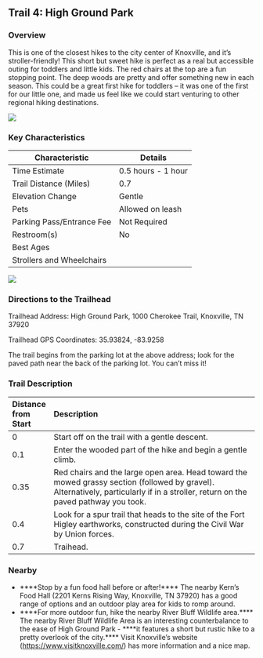 ## Trail 4: High Ground Park

### Overview

This is one of the closest hikes to the city center of Knoxville, and it's stroller-friendly! This short but sweet hike is perfect as a real but accessible outing for toddlers and little kids. The red chairs at the top are a fun stopping point. The deep woods are pretty and offer something new in each season. This could be a great first hike for toddlers – it was one of the first for our little one, and made us feel like we could start venturing to other regional hiking destinations.

![](img/trail-04-figure-01.jpg)

### Key Characteristics

| **Characteristic**     | **Details**         |
|-------------------------|---------------------|
| Time Estimate          | 0.5 hours - 1 hour           |
| Trail Distance (Miles) | 0.7                 |
| Elevation Change       | Gentle          |
| Pets                   | Allowed on leash         |
| Parking Pass/Entrance Fee | Not Required         |
| Restroom(s)            | No      |
| Best Ages              |                     |
| Strollers and Wheelchairs |                             |

![](maps/trail-04-map.jpeg)

### Directions to the Trailhead

Trailhead Address: High Ground Park, 1000 Cherokee Trail, Knoxville, TN 37920

Trailhead GPS Coordinates: 35.93824, -83.9258

The trail begins from the parking lot at the above address; look for the paved path near the back of the parking lot. You can't miss it!

### Trail Description

| Distance from Start | Description                                                                                                                                                                        |
|:--------------------|:-----------------------------------------------------------------------------------------------------------------------------------------------------------------------------------|
| 0                   | Start off on the trail with a gentle descent.                                                                                                                                      |
| 0.1                 | Enter the wooded part of the hike and begin a gentle climb.                                                                                                                        |
| 0.35                | Red chairs and the large open area. Head toward the mowed grassy section (followed by gravel). Alternatively, particularly if in a stroller, return on the paved pathway you took. |
| 0.4                 | Look for a spur trail that heads to the site of the Fort Higley earthworks, constructed during the Civil War by Union forces.                                                      |
| 0.7                 | Traihead.                                                                                                                                                                          |

### Nearby

-   ****Stop by a fun food hall before or after!**** The nearby Kern's Food Hall (2201 Kerns Rising Way, Knoxville, TN 37920) has a good range of options and an outdoor play area for kids to romp around.
-   ****For more outdoor fun, hike the nearby River Bluff Wildlife area.**** The nearby River Bluff Wildlife Area is an interesting counterbalance to the ease of High Ground Park - ****it features a short but rustic hike to a pretty overlook of the city.**** Visit Knoxville's website (<https://www.visitknoxville.com/>) has more information and a nice map.
